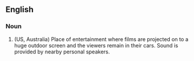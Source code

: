 ==English==
===Noun===
#(US, Australia) Place of entertainment where films are projected on to a huge outdoor screen and the viewers remain in their cars. Sound is provided by nearby personal speakers.